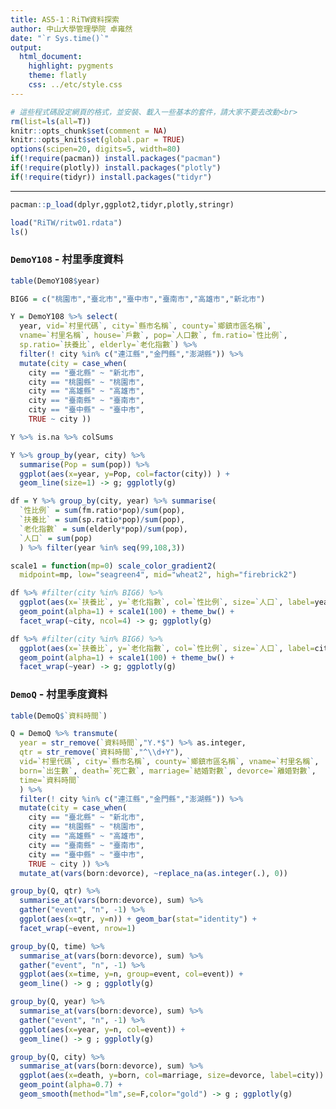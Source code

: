 ```yaml
---
title: AS5-1：RiTW資料探索
author: 中山大學管理學院 卓雍然
date: "`r Sys.time()`"
output: 
  html_document:
    highlight: pygments
    theme: flatly
    css: ../etc/style.css
---
```


```r
# 這些程式碼設定網頁的格式，並安裝、載入一些基本的套件，請大家不要去改動<br>
rm(list=ls(all=T))
knitr::opts_chunk$set(comment = NA)
knitr::opts_knit$set(global.par = TRUE)
options(scipen=20, digits=5, width=80)
if(!require(pacman)) install.packages("pacman")
if(!require(plotly)) install.packages("plotly")
if(!require(tidyr)) install.packages("tidyr")
```
<hr>
  
```r
pacman::p_load(dplyr,ggplot2,tidyr,plotly,stringr)
```

```r
load("RiTW/ritw01.rdata")
ls()
```


### `DemoY108` - 村里季度資料

```r
table(DemoY108$year)
```

```r
BIG6 = c("桃園市","臺北市","臺中市","臺南市","高雄市","新北市")

Y = DemoY108 %>% select(
  year, vid=`村里代碼`, city=`縣市名稱`, county=`鄉鎮市區名稱`, 
  vname=`村里名稱`, house=`戶數`, pop=`人口數`, fm.ratio=`性比例`, 
  sp.ratio=`扶養比`, elderly=`老化指數`) %>% 
  filter(! city %in% c("連江縣","金門縣","澎湖縣")) %>% 
  mutate(city = case_when(
    city == "臺北縣" ~ "新北市",
    city == "桃園縣" ~ "桃園市",
    city == "高雄縣" ~ "高雄市",
    city == "臺南縣" ~ "臺南市",
    city == "臺中縣" ~ "臺中市",
    TRUE ~ city ))

Y %>% is.na %>% colSums
```

```r
Y %>% group_by(year, city) %>% 
  summarise(Pop = sum(pop)) %>%
  ggplot(aes(x=year, y=Pop, col=factor(city)) ) + 
  geom_line(size=1) -> g; ggplotly(g)
```

```r
df = Y %>% group_by(city, year) %>% summarise(
  `性比例` = sum(fm.ratio*pop)/sum(pop),
  `扶養比` = sum(sp.ratio*pop)/sum(pop),
  `老化指數` = sum(elderly*pop)/sum(pop),
  `人口` = sum(pop)
  ) %>% filter(year %in% seq(99,108,3)) 
```

```r
scale1 = function(mp=0) scale_color_gradient2(
  midpoint=mp, low="seagreen4", mid="wheat2", high="firebrick2")

df %>% #filter(city %in% BIG6) %>% 
  ggplot(aes(x=`扶養比`, y=`老化指數`, col=`性比例`, size=`人口`, label=year)) +
  geom_point(alpha=1) + scale1(100) + theme_bw() +
  facet_wrap(~city, ncol=4) -> g; ggplotly(g)
```

```r
df %>% #filter(city %in% BIG6) %>% 
  ggplot(aes(x=`扶養比`, y=`老化指數`, col=`性比例`, size=`人口`, label=city)) +
  geom_point(alpha=1) + scale1(100) + theme_bw() +
  facet_wrap(~year) -> g; ggplotly(g)
```


### `DemoQ` - 村里季度資料

```r
table(DemoQ$`資料時間`)
```

```r
Q = DemoQ %>% transmute(
  year = str_remove(`資料時間`,"Y.*$") %>% as.integer,
  qtr = str_remove(`資料時間`,"^\\d+Y"),
  vid=`村里代碼`, city=`縣市名稱`, county=`鄉鎮市區名稱`, vname=`村里名稱`,
  born=`出生數`, death=`死亡數`, marriage=`結婚對數`, devorce=`離婚對數`, 
  time=`資料時間`
  ) %>% 
  filter(! city %in% c("連江縣","金門縣","澎湖縣")) %>% 
  mutate(city = case_when(
    city == "臺北縣" ~ "新北市",
    city == "桃園縣" ~ "桃園市",
    city == "高雄縣" ~ "高雄市",
    city == "臺南縣" ~ "臺南市",
    city == "臺中縣" ~ "臺中市",
    TRUE ~ city )) %>% 
  mutate_at(vars(born:devorce), ~replace_na(as.integer(.), 0))
```

```r
group_by(Q, qtr) %>% 
  summarise_at(vars(born:devorce), sum) %>% 
  gather("event", "n", -1) %>% 
  ggplot(aes(x=qtr, y=n)) + geom_bar(stat="identity") +
  facet_wrap(~event, nrow=1)
```

```r
group_by(Q, time) %>% 
  summarise_at(vars(born:devorce), sum) %>% 
  gather("event", "n", -1) %>% 
  ggplot(aes(x=time, y=n, group=event, col=event)) + 
  geom_line() -> g ; ggplotly(g) 
```

```r
group_by(Q, year) %>% 
  summarise_at(vars(born:devorce), sum) %>% 
  gather("event", "n", -1) %>% 
  ggplot(aes(x=year, y=n, col=event)) + 
  geom_line() -> g ; ggplotly(g) 
```

```r
group_by(Q, city) %>% 
  summarise_at(vars(born:devorce), sum) %>% 
  ggplot(aes(x=death, y=born, col=marriage, size=devorce, label=city)) + 
  geom_point(alpha=0.7) + 
  geom_smooth(method="lm",se=F,color="gold") -> g ; ggplotly(g) 
```


```r

```


